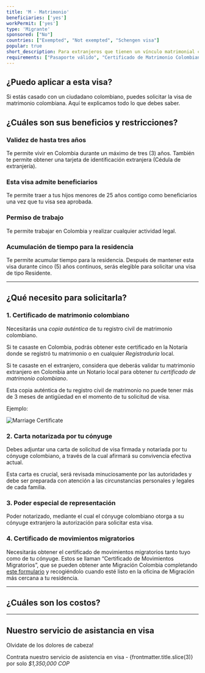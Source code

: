 ```yaml
---
title: 'M - Matrimonio'
beneficiaries: ['yes']
workPermit: ['yes']
type: 'Migrante'
sponsored: ["No"]
countries: ["Exempted", "Not exempted", "Schengen visa"]
popular: true
short_description: Para extranjeros que tienen un vínculo matrimonial con un ciudadano colombiano y aspiran a vivir efectivamente con su cónyuge colombiano en el país.
requirements: ["Pasaporte válido", "Certificado de Matrimonio Colombiano", "Certificado de Movimientos Migratorios", "Carta de Motivación", "Poder de Representación Notariado"]
---
```



## ¿Puedo aplicar a esta visa?

Si estás casado con un ciudadano colombiano, puedes solicitar la visa de matrimonio colombiana. Aquí te explicamos todo lo que debes saber.

## ¿Cuáles son sus beneficios y restricciones?

### **Validez de hasta tres años**

Te permite vivir en Colombia durante un máximo de tres (3) años. También te permite obtener una tarjeta de identificación extranjera (Cédula de extranjería).

### **Esta visa admite beneficiarios**

Te permite traer a tus hijos menores de 25 años contigo como beneficiarios una vez que tu visa sea aprobada.

### **Permiso de trabajo**

Te permite trabajar en Colombia y realizar cualquier actividad legal.

### **Acumulación de tiempo para la residencia**

Te permite acumular tiempo para la residencia. Después de mantener esta visa durante cinco (5) años continuos, serás elegible para solicitar una visa de tipo Residente.

---

## ¿Qué necesito para solicitarla?

### 1. Certificado de matrimonio colombiano

Necesitarás una *copia auténtica* de tu registro civil de matrimonio colombiano.

Si te casaste en Colombia, podrás obtener este certificado en la Notaría donde se registró tu matrimonio o en cualquier *Registraduría* local.

Si te casaste en el extranjero, considera que deberás validar tu matrimonio extranjero en Colombia ante un Notario local para obtener *tu certificado de matrimonio colombiano*.

Esta copia auténtica de tu registro civil de matrimonio no puede tener más de 3 meses de antigüedad en el momento de tu solicitud de visa.

Ejemplo:

<div class="flex items-center justify-center">
    <img src="/Marriage-Cert.png" alt="Marriage Certificate" />
</div>

### 2. Carta notarizada por tu cónyuge

Debes adjuntar una carta de solicitud de visa firmada y notariada por tu cónyuge colombiano, a través de la cual afirmará su convivencia efectiva actual. 

Esta carta es crucial, será revisada minuciosamente por las autoridades y debe ser preparada con atención a las circunstancias personales y legales de cada familia.

### 3. Poder especial de representación

Poder notarizado, mediante el cual el cónyuge colombiano otorga a su cónyuge extranjero la autorización para solicitar esta visa.

### 4. Certificado de movimientos migratorios

Necesitarás obtener el certificado de movimientos migratorios tanto tuyo como de tu cónyuge. Estos se llaman “Certificado de Movimientos Migratorios”, que se pueden obtener ante Migración Colombia completando [este formulario](https://apps.migracioncolombia.gov.co/registro/public/formularioRegistro.jsf) y recogiéndolo cuando esté listo en la oficina de Migración más cercana a tu residencia.

---
## ¿Cuáles son los costos?

<VisaCosts
    studyFees="55"
    issuanceFees="270"
    apostille={true}
    translation={true}
/>

---

## Nuestro servicio de asistancia en visa

Olvidate de los dolores de cabeza!

Contrata nuestro servicio de asistencia en visa - {frontmatter.title.slice(3)} por solo *$1,350,000 COP*
